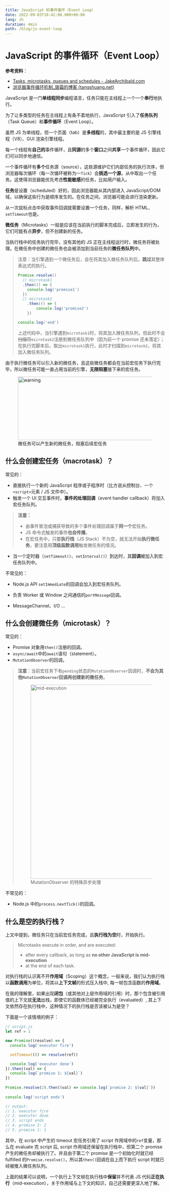 ```yaml
---
title: JavaScript 的事件循环（Event Loop）
date: 2022-09-03T18:42:00.000+00:00
lang: zh
duration: 4min
path: /blog/js-event-loop
---
```


# JavaScript 的事件循环（Event Loop）

**参考资料**：
- [Tasks, microtasks, queues and schedules - JakeArchibald.com](https://jakearchibald.com/2015/tasks-microtasks-queues-and-schedules/?utm_source=html5weekly)
- [浏览器事件循环机制_唐霜的博客 (tangshuang.net)](https://www.tangshuang.net/7617.html)

JavaScript 是一门**单线程同步**编程语言，任务只能在主线程上一个一个**串行**地执行。

为了让多类型的任务在主线程上有条不紊地执行，JavaScript 引入了**任务队列**（Task Queue）和**事件循环**（Event Loop）。

虽然 JS 为单线程，但一个页面（tab）是**多线程**的，其中最主要的是 JS 引擎线程（V8）、GUI 渲染引擎线程。

每一个线程有**自己的**事件循环，且**同源**的多个**窗口**之间**共享**一个事件循环，因此它们可以同步地通信。

一个事件循环有**多个**任务源（source），这些源维护它们内部任务的执行次序，但浏览器每次循环（每一次循环被称为一`Tick`）会**挑选一个源**，从中取出一个任务。这使得浏览器能优先考虑**性能敏感**的任务，比如用户输入。

**任务**是设置（scheduled）好的，因此浏览器能从其内部进入 JavaScript/DOM 域，以确保这些行为是顺序发生的。在任务之间，浏览器可能会进行渲染更新。

从一次鼠标点击中获取事件回调就需要设置一个任务，同样，解析 HTML、`setTimeout`也是。

**微任务**（Microtasks）一般是应该在当前执行的脚本完成后，立即发生的行为，它们可能有点**异步**，但不创建新的任务。

当执行栈中的任务执行完毕，没有其他的 JS 正在主线程运行时，微任务将被处理。在微任务中创建的微任务也会被添加到当前任务的**微任务队列**中。

> 注意：当引擎遇到一个微任务后，会在将其加入微任务队列后，**跳过**其整体表达式的执行。
>
> ``` javascript
> Promise.resolve()
> 	// microtask1
> 	.then(() => {
>     console.log('promise1')
> 	})
> 	// microtask2
>     .then(() => {
>         console.log('promise2')
>     })
> 
> console.log('end')
> ```
>
> 上述代码中，当引擎遇到`microtask1`时，将其加入微任务队列，但此时不会<del>扫描</del>将`microtask2`注册到微任务队列中（因为前一个 promise 还未落定）；在执行完脚本后，取出`microtask1`执行，此时才扫描到`microtask2`，将其加入微任务队列。

由于执行微任务可以引入新的微任务，且这些微任务都会在当前宏任务下执行完毕，所以微任务可能一直占用当前的引擎，**无限阻塞**接下来的宏任务。

<figure>
  <picture>
    <source type="image/avif" srcSet="/images/js-event-loop/warning.avif" />
    <source type="image/webp" srcSet="/images/js-event-loop/warning.webp" />
    <img width="837" height="199" src="/images/js-event-loop/warning.jpg" alt="warning" rel="noreferrer" className="invertable" />
  </picture>
  <figcaption>微任务可以产生新的微任务，阻塞后续宏任务</figcaption>
</figure>

## 什么会创建宏任务（macrotask）？

常见的：

+ 直接执行一个新的 JavaScript 程序或子程序时（比方说从控制台、一个`<script>`元素 / JS 文件中）。
+ 触发一个 UI 交互事件时，**事件的处理回调**（event handler callback）将加入宏任务队列。

> **注意：**
>
> + 由事件冒泡或捕获导致的多个事件处理回调属于**同一个**宏任务。
> + JS 命令式触发的事件**也会传播**。
> + 在宏任务中，只要**执行栈**（JS Stack）不为空，就无法开始**执行微任务**，要注意用**顶级函数调用**触发微任务的情况。

+ 当一个定时器（`setTimeout()`、`setInterval()`）到达时，其**回调**被加入到宏任务队列中。

不常见的：

+ Node.js API `setImmediate`的回调会加入到宏任务队列。

+ 负责 Worker 或 Window 之间通信的`portMessage`回调。
+ MessageChannel、I/O ...

## 什么会创建微任务（microtask）？

常见的：

+ Promise 对象用`then()`注册的回调。
+ `async/await`中的`await`语句（statement）。
+ `MutationObserver`的回调。

> **注意**：当前宏任务下有`pending`状态的`MutationObserver`回调时，**不会为其他`MutationObserver`回调再创建新的微任务**。
>
><figure>
>  <picture>
>    <source type="image/avif" srcSet="/images/js-event-loop/mid-execution.avif" />
>    <source type="image/webp" srcSet="/images/js-event-loop/mid-execution.webp" />
>    <img width="849" height="609" alt="mid-execution" rel="noreferrer" src="/images/js-event-loop/mid-execution.jpg" />
>  </picture>
>  <figcaption>MutationObserver 的特殊异步处理</figcaption>
></figure>

不常见的：

+ Node.js 中的`process.nextTick()`的回调。

## 什么是**空**的执行栈？

上文中提到，微任务只在当前宏任务完成，且**执行栈为空**时，开始执行。

> Microtasks execute in order, and are executed:
> + after every callback, as long as **no other JavaScript is mid-execution**
> + at the end of each task.

对执行栈的认识离不开**作用域**（Scoping）这个概念，一般来说，我们认为执行栈以**函数调用**为单位，将其以**上下文帧**的形式压入栈中,
每一帧包含函数的**作用域**。

在我的理解里，如果出现**闭包**（或其他对上层作用域的引用）时，那个包含被引用值的上下文就**无法**出栈，即使它的函数体已经被完全执行（evaluated）,
其上下文依然存在执行栈中，这种情况下的执行栈是否该被认为是空？

下面是一个该情境的例子：

``` js
// script.js
let ref = 1

new Promise((resolve) => {
  console.log('executor fire')

  setTimeout(() => resolve(ref))

  console.log('executor done')
}).then((val) => {
  console.log(`promise 1: ${val}`)
})
  
Promise.resolve(2).then((val) => console.log(`promise 2: ${val}`))
  
console.log('script ends')

// output:
// 1. executor fire
// 2. executor done
// 3. script ends
// 4. promise 2: 2
// 5. promise 1: 1
```

其中，在 script 中产生的 timeout 宏任务引用了 script 作用域中的`ref`变量，那么在 evaluate 完 script 后,
script 作用域还保留在执行栈中，但第二个 promise 产生的微任务却被执行了。并且由于第二个 promise 是一个初始化时就已经 fulfilled
的`Promise.resolve()`，所以其`then()`回调在自上而下执行 script 时就已经被推入微任务队列。

上面的结果可以说明，一个执行上下文帧在执行栈中**保留**并不代表 JS 代码**正在执行**（mid-execution），关于作用域与上下文的知识，自己还需要更深入地了解。

